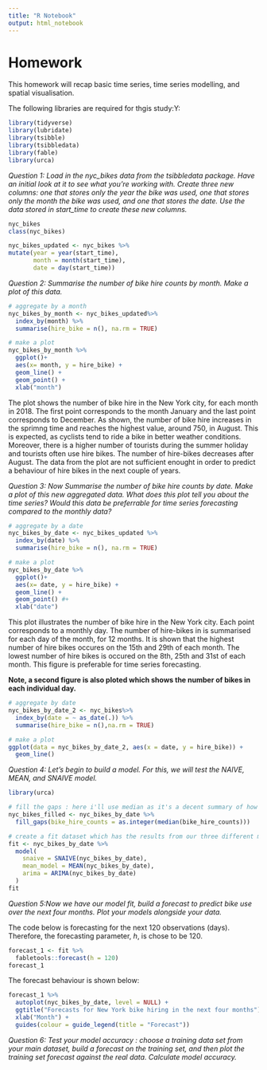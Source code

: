 ```yaml
---
title: "R Notebook"
output: html_notebook
---
```


# Homework
This homework will recap basic time series, time series modelling, and spatial visualisation.

The following libraries are required for thgis study:Y:
```r
library(tidyverse)
library(lubridate)
library(tsibble)
library(tsibbledata)
library(fable)
library(urca)
```


*Question 1: Load in the nyc_bikes data from the tsibbledata package. Have an initial look at it to see what you’re working with. Create three new columns: one that stores only the year the bike was used, one that stores only the month the bike was used, and one that stores the date. Use the data stored in start_time to create these new columns.*

```r
nyc_bikes
class(nyc_bikes)
```


```r
nyc_bikes_updated <- nyc_bikes %>% 
mutate(year = year(start_time), 
       month = month(start_time),
       date = day(start_time)) 
```



*Question 2: Summarise the number of bike hire counts by month. Make a plot of this data.*
```r
# aggregate by a month
nyc_bikes_by_month <- nyc_bikes_updated%>%
  index_by(month) %>%
  summarise(hire_bike = n(), na.rm = TRUE) 

# make a plot
nyc_bikes_by_month %>% 
  ggplot()+
  aes(x= month, y = hire_bike) +
  geom_line() +
  geom_point() +
  xlab("month")
```

The plot shows the number of bike hire in the New York city, for each month in 2018. The first point corresponds to the month January and the last point corresponds to December. As shown, the number of bike hire increases in the sprimng time and reaches the highest value, around 750, in August. This is expected, as cyclists tend to ride a bike in better weather conditions. Moreover, there is a higher number of tourists during the summer holiday and tourists often use hire bikes. The number of hire-bikes decreases after August. The data from the plot are not sufficient enought in order to predict a behaviour of hire bikes in the next couple of years.  

*Question 3: Now Summarise the number of bike hire counts by date. Make a plot of this new aggregated data. What does this plot tell you about the time series? Would this data be preferrable for time series forecasting compared to the monthly data?* 

```r
# aggregate by a date
nyc_bikes_by_date <- nyc_bikes_updated %>%
  index_by(date) %>%
  summarise(hire_bike = n(), na.rm = TRUE) 

# make a plot
nyc_bikes_by_date %>% 
  ggplot()+
  aes(x= date, y = hire_bike) +
  geom_line() +
  geom_point() #+
  xlab("date")
```

This plot illustrates the number of bike hire in the New York city. Each point corresponds to a monthly day. The number of hire-bikes in is summarised for each day of the month, for 12 months. It is shown that the highest number of hire bikes occures on the 15th and 29th of each month.  The lowest number of hire bikes is occured on the 8th, 25th and 31st of each month. This figure is preferable for time series forecasting. 

**Note, a second figure is also ploted which shows the number of bikes in each individual day. **
```r
# aggregate by date
nyc_bikes_by_date_2 <- nyc_bikes%>%
  index_by(date = ~ as_date(.)) %>%
  summarise(hire_bike = n(),na.rm = TRUE) 

# make a plot
ggplot(data = nyc_bikes_by_date_2, aes(x = date, y = hire_bike)) +
  geom_line()
```


*Question 4: Let’s begin to build a model. For this, we will test the NAIVE, MEAN, and SNAIVE model.*

```r
library(urca)
```


```r
# fill the gaps : here i'll use median as it's a decent summary of how bike rentals work (not overly affected by seasonal changes)
nyc_bikes_filled <- nyc_bikes_by_date %>%
  fill_gaps(bike_hire_counts = as.integer(median(bike_hire_counts)))
```


```r
# create a fit dataset which has the results from our three different models for beer production in australia
fit <- nyc_bikes_by_date %>%
  model(
    snaive = SNAIVE(nyc_bikes_by_date),
    mean_model = MEAN(nyc_bikes_by_date),
    arima = ARIMA(nyc_bikes_by_date)
  )
fit 
```



*Question 5:Now we have our model fit, build a forecast to predict bike use over the next four months. Plot your models alongside your data.*

The code below is forecasting for the next 120 observations (days). Therefore, the forecasting parameter, *h*, is chose to be 120. 
```r
forecast_1 <- fit %>%
  fabletools::forecast(h = 120)
forecast_1
```

The forecast behaviour is shown below: 
```r
forecast_1 %>%
  autoplot(nyc_bikes_by_date, level = NULL) +
  ggtitle("Forecasts for New York bike hiring in the next four months") +
  xlab("Month") +
  guides(colour = guide_legend(title = "Forecast"))
```


*Question 6: Test your model accuracy : choose a training data set from your main dataset, build a forecast on the training set, and then plot the training set forecast against the real data. Calculate model accuracy.*

```r

```


